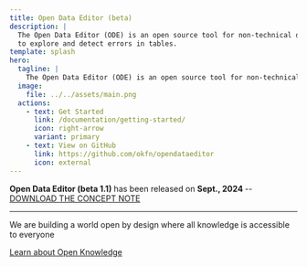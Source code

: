 ```yaml
---
title: Open Data Editor (beta)
description: |
  The Open Data Editor (ODE) is an open source tool for non-technical data practitioners 
  to explore and detect errors in tables.
template: splash
hero:
  tagline: |
    The Open Data Editor (ODE) is an open source tool for non-technical data practitioners to explore and detect errors in tables.
  image:
    file: ../../assets/main.png
  actions:
    - text: Get Started
      link: /documentation/getting-started/
      icon: right-arrow
      variant: primary
    - text: View on GitHub
      link: https://github.com/okfn/opendataeditor
      icon: external
---
```



<strong>Open Data Editor (beta 1.1)</strong> has been released on <strong>
  Sept., 2024
</strong> -- [DOWNLOAD THE CONCEPT NOTE](../../ode-concept-note.pdf)

---

<About title="Brought to you by">
We are building a world open by design where all knowledge is accessible to everyone

[Learn about Open Knowledge](https://okfn.org)

</About>
